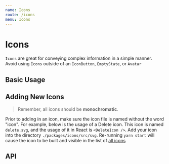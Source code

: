 ```yaml
---
name: Icons
route: /icons
menu: Icons
---
```



# Icons

`Icons` are great for conveying complex information in a simple manner. Avoid using `Icons` outside of an `IconButton`, `EmptyState`, or `Avatar`

## Basic Usage

<Playground>
  <DeleteIcon />
</Playground>

## Adding New Icons

> Remember, all icons should be **monochromatic**.

Prior to adding in an icon, make sure the icon file is named without the word "icon". For example, below is the usage of a Delete icon. This icon is named `delete.svg`, and the usage of it in React is `<DeleteIcon />`. Add your icon into the directory `./packages/icons/src/svg`. Re-running `yarn start` will cause the icon to be built and visible in the list of [all icons](/icons/all)

## API

<PropsTable of={Base} />
